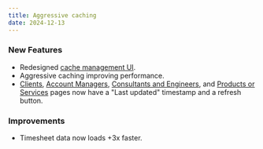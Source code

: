 ```yaml
---
title: Aggressive caching
date: 2024-12-13
---
```


### New Features

- Redesigned [cache management UI](/administrative/hit-refresh).
- Aggressive caching improving performance.
- [Clients](/about-us/clients), [Account Managers](/about-us/account-managers), [Consultants and Engineers](/about-us/consultants-and-engineers), and [Products or Services](/about-us/products-or-services) pages now have a "Last updated" timestamp and a refresh button.

### Improvements

- Timesheet data now loads +3x faster.
